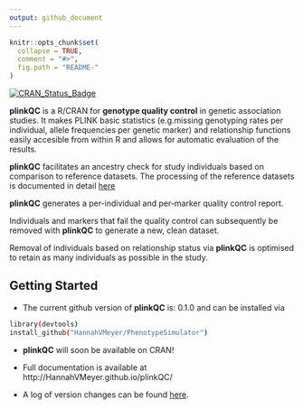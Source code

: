 ```yaml
---
output: github_document
---
```

<!-- README.md is generated from README.Rmd. Please edit that file -->

```r
knitr::opts_chunk$set(
  collapse = TRUE,
  comment = "#>",
  fig.path = "README-"
)
```

[![CRAN_Status_Badge](http://www.r-pkg.org/badges/version/plinkQC)](https://cran.r-project.org/package=plinkQC)


**plinkQC** is a R/CRAN for **genotype quality control** in genetic association
studies. It makes PLINK basic statistics (e.g.missing genotyping rates
per individual, allele frequencies per genetic marker) and relationship
functions easily accesible from within R and allows for automatic evaluation
of the results.

**plinkQC** facilitates an ancestry check for study individuals based on 
comparison to reference datasets. The processing of the reference datasets is
documented in detail [here](articles/AncestryCheck.html)

**plinkQC** generates a per-individual and per-marker quality control report.

Individuals and markers that fail the quality control can subsequently be
removed with **plinkQC** to generate a new, clean dataset. 

Removal of individuals based on relationship status via **plinkQC** is optimised
to retain as many individuals as possible in the study.

## <i class="fa fa-cog" aria-hidden="true"></i> Getting Started

- The current github version of **plinkQC**  is: 0.1.0 and can be
installed via
```bash
library(devtools)
install_github("HannahVMeyer/PhenotypeSimulator")
```
- **plinkQC** will soon be available on CRAN!

- Full documentation is available at http://HannahVMeyer.github.io/plinkQC/

- A log of version changes can be found [here](https://github.com/HannahVMeyer/plinkQC/blob/master/NEWS.md).

